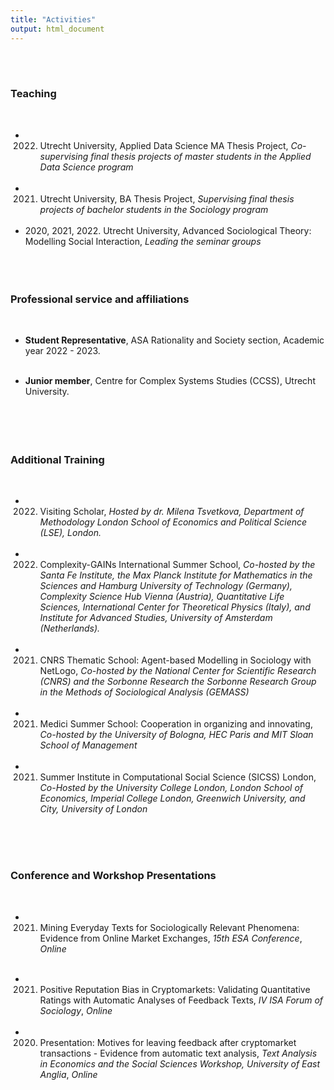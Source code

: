 ```yaml
---
title: "Activities"
output: html_document
---
```


<br/>
<br/>

### Teaching
<br/>

- 2022. Utrecht University, Applied Data Science MA Thesis Project, *Co-supervising final thesis projects of master students in the Applied Data Science program*
<br/>
<br/>

- 2021. Utrecht University, BA Thesis Project, *Supervising final thesis projects of bachelor students in the Sociology program*
<br/>
<br/>

- 2020, 2021, 2022.  Utrecht University, Advanced Sociological Theory: Modelling Social Interaction, *Leading the seminar groups*  
 <br/>  
 <br/>  
 

### Professional service and affiliations
<br/>

- **Student Representative**, ASA Rationality and Society section, Academic year
2022 - 2023.
<br/>
<br/>

- **Junior member**, Centre for Complex Systems Studies (CCSS), Utrecht University. 
<br/>
<br/>
<br/>  
<br/>  
 


### Additional Training
<br/>

- 2022. Visiting Scholar, *Hosted by dr. Milena Tsvetkova, Department of Methodology
London School of Economics and Political Science (LSE), London.*
<br/>
<br/>

- 2022. Complexity-GAINs International Summer School, *Co-hosted by the Santa Fe Institute, the Max Planck Institute for Mathematics in the Sciences and Hamburg University of Technology (Germany), Complexity Science Hub Vienna (Austria), Quantitative Life Sciences, International Center for Theoretical Physics (Italy), and Institute for Advanced Studies, University of Amsterdam (Netherlands).*
<br/>
<br/>

- 2021. CNRS Thematic School: Agent-based Modelling in Sociology with NetLogo, *Co-hosted by the National Center for Scientific Research (CNRS) and the Sorbonne Research the Sorbonne Research Group in the Methods of Sociological Analysis (GEMASS)*
<br/>
<br/>

- 2021. Medici Summer School: Cooperation in organizing and innovating, *Co-hosted by the University of Bologna, HEC Paris and MIT Sloan School of Management*
<br/>
<br/>

- 2021. Summer Institute in Computational Social Science (SICSS) London, *Co-Hosted by the University College London, London School of Economics, Imperial College London, Greenwich University, and City, University of London*

 <br/>  
 <br/>  
 
 
### Conference and Workshop Presentations
<br/>

<!-- - 2021. The Moral Foundations of Immoral Markets: Text Mining Feedbacks on Economic Exchanges in the Darknet, *3rd Academy of Sociology (AS) Conference*, *Online*   -->
<!-- <br/> -->

- 2021. Mining Everyday Texts for Sociologically Relevant Phenomena: Evidence from Online Market Exchanges, *15th ESA Conference*, *Online*
<br/>
<br/>

<!-- - 2021. The Moral Foundations of Immoral Markets: Text Mining Feedbacks on Economic Exchanges in the Darknet, *„Markets & Values“ ECONtribute Summer-Workshop 2021: Social Image and Moral Behaviour*, *Online*   -->
<!-- <br/> -->

<!-- - 2021. The Moral Embeddedness of Cryptomarkets: Text Mining Feedbacks on Economic Exchanges in the Darknet, *13th Annual Conference of the International Network of Analytical Sociologists*, *Online*   -->
<!-- <br/> -->

- 2021. Positive Reputation Bias in Cryptomarkets: Validating Quantitative Ratings with Automatic Analyses of Feedback Texts, *IV ISA Forum of Sociology*, *Online*
<br/>
<br/>
- 2020. Presentation: Motives for leaving feedback after cryptomarket transactions - Evidence from automatic text analysis, *Text Analysis in Economics and the Social Sciences Workshop, University of East Anglia*, *Online*
 <br/>
 <br/>


